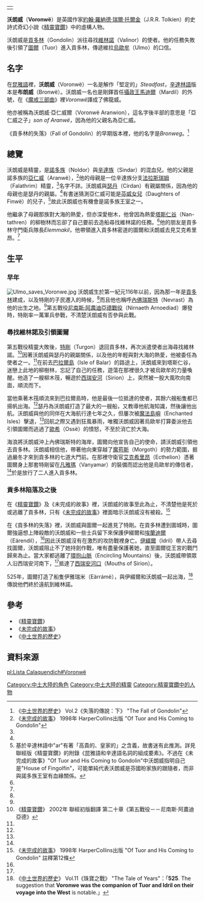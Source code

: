 {|align=right
|-
|{{Tolkienchar |
image_character = |
image_caption = |
Book(s) = 《[[精靈寶鑽|精靈寶鑽]]》<br/>《[[未完成的故事|未完成的故事]]》<br/>《[[中土世界的歷史|中土世界的歷史]]》 |
character_name = 沃朗威 |
character_alias = ''Bronweg''<br/>沃朗威·亞仁威爾<br/>布朗威 |
character_title = |
character_race = [[精靈|精靈]] |
character_culture = |
character_gender = 男性 |
character_realm = |
character_sub_realm = |
character_lifespan = [[太陽紀|太陽紀]]116年以前<ref name=autogenerated1>《[[中土世界的歷史|中土世界的歷史]]》 Vol.11《珠寶之戰》 "The Grey Annals"</ref> -  |
character_weapon = |
}}
|}
'''沃朗威'''（'''Voronwë'''）是英國作家[[約翰·羅納德·瑞爾·托爾金|約翰·羅納德·瑞爾·托爾金]]（J.R.R. Tolkien）的史詩式奇幻小說《[[精靈寶鑽|精靈寶鑽]]》中的虛構人物。

沃朗威是[[貢多林|貢多林]]（Gondolin）派往尋找[[維林諾|維林諾]]（Valinor）的使者。他的任務失敗後引領了[[圖爾|圖爾]]（Tuor）進入貢多林，傳遞維拉[[烏歐牟|烏歐牟]]（Ulmo）的口信。

==名字==
在[[昆雅語|昆雅語]]裡，'''沃朗威'''（Voronwë）一名是解作「堅定的」''Steadfast''，[[辛達林語|辛達林語]]版本是'''布朗威'''（Bronwë）。沃朗威一名也是剛鐸首任[[剛鐸攝政王|攝政王]][[馬迪爾·佛龍威|馬迪爾]]（Mardil）的外號，在《[[魔戒三部曲|魔戒三部曲]]》裡''Voronwë''譯成了佛龍威。

他亦被稱為沃朗威·亞仁威爾（Voronwë Aranwion），這名字後半部的意思是「亞仁威之子」''son of Aranwë''，因為他的父親名為亞仁威。

《貢多林的失落》（Fall of Gondolin）的早期版本裡，他的名字是''Bronweg''。<ref name=autogenerated2>《[[中土世界的歷史|中土世界的歷史]]》 Vol.2《失落的傳說：下》 "The Fall of Gondolin"</ref>

==總覽==
沃朗威是精靈，是[[諾多族|諾多族]]（Noldor）與[[辛達族|辛達族]]（Sindar）的混血兒。他的父親是諾多族的[[亞仁威|亞仁威]]（Aranwë），<ref name=autogenerated3>《[[未完成的故事|未完成的故事]]》 1998年 HarperCollins出版 "Of Tuor and His Coming to Gondolin"</ref>他的母親是一位辛達族分支[[法拉斯瑞姆|法拉斯瑞姆]]（Falathrim）精靈，<ref name=autogenerated3 />名字不詳。沃朗威與[[瑟丹|瑟丹]]（Círdan）有親屬關係，因為他的母親也是瑟丹的親屬。<ref name=autogenerated3 />有書迷猜測亞仁威可能是[[芬威的女兒們|芬威女兒]]（Daughters of Finwë）的兒子，<ref>基於辛達林語中"ar"有著「高貴的、皇家的」之含義，故書迷有此推測。詳見聯經版《精靈寶鑽》的附錄《昆雅語和辛達語名詞的組成要素》。不過在《未完成的故事》"Of Tuor and His Coming to Gondolin"中沃朗威指明自己是"House of Fingolfin"，可能單純代表沃朗威是芬國昐家族的跟隨者，而非與諾多族王室有血緣關係。</ref>故此沃朗威也有機會是諾多族王室之一。

他繼承了母親那族對大海的熱愛，但亦深愛樹木，他曾因為熱愛[[塔斯仁谷|塔斯仁谷]]（Nan-tathren）的柳樹林而忘卻了自己要前去造船尋找維林諾的任務。<ref name=autogenerated3 />他的朋友是貢多林守門衛兵隊長''Elemmakil''，他帶領進入貢多林密道的圖爾和沃朗威去見艾克希里昂。<ref name=autogenerated3 />

==生平==
===早年===
[[Image:Ulmo_saves_Voronwe.jpg|left]]
沃朗威生於第一紀元116年以前，因為那一年是[[貢多林|貢多林]]建成，以及特剛的子民遷入的時候，<ref name=autogenerated1 />而且他也稱呼[[內佛瑞斯特|內佛瑞斯特]]（Nevrast）為他的出生之地。<ref name=autogenerated3 />第五戰役[[尼南斯·阿農迪亞德戰役|尼南斯·阿農迪亞德戰役]]（Nirnaeth Arnoediad）爆發時，特剛率一萬軍兵參戰，不清楚沃朗威有否參與此戰。

===尋找維林諾及引領圖爾===
第五戰役精靈大敗後，[[特剛|特剛]]（Turgon）退回貢多林，再次派遣使者出海尋找維林諾。<ref>《[[精靈寶鑽|精靈寶鑽]]》 2002年 聯經初版翻譯 第二十章《第五戰役－－尼南斯·阿農迪亞德》</ref>因著沃朗威與瑟丹的親屬關係，以及他的年輕與對大海的熱愛，他被委任為使者之一。<ref name=autogenerated3 />在前去[[巴拉爾島|巴拉爾島]]（Isle of Balar）的路途上，沃朗威來到塔斯仁谷，迷戀上此地的柳樹林，忘記了自己的任務，遊蕩在那裡很久才被烏歐牟的力量喚醒。他造了一艘柳木筏，暢遊於[[西瑞安河|西瑞安河]]（Sirion）上，突然被一股大風吹向南面，順流而下。

當他乘著木筏順流來到巴拉爾島時，他是最後一位抵達的使者，其餘六艘船隻都已揚帆出海。<ref name=autogenerated3 />瑟丹為沃朗威打造了最大的一艘船，又教導他航海知識，然後讓他出航。沃朗威與他的同伴在大海航行達七年之久，但屢次被[[魔法島嶼|魔法島嶼]]（Enchanted Isles）擊退，<ref name=autogenerated3 />回航之際又遇到狂風暴雨，唯獨沃朗威因著烏歐牟打算委派他去引領圖爾而逃過了[[歐希|歐希]]（Ossë）的憤怒，不至於消亡於大海。

海浪將沃朗威沖上內佛瑞斯特的海岸，圖爾向他宣告自己的使命，請沃朗威引領他去貢多林。沃朗威相信他，帶著他向東穿越了[[魔苟斯|魔苟斯]]（Morgoth）的勢力範圍，捱過嚴冬才來到貢多林的七道大門前。在那裡守衛官[[艾克希里昂|艾克希里昂]]（Ecthelion）憑著圖爾身上那套特剛留在[[凡雅瑪|凡雅瑪]]（Vanyamar）的裝備而認出他是烏歐牟的傳信者，<ref name=autogenerated3 />於是放行了二人進入貢多林。

===貢多林陷落及之後===
在《[[精靈寶鑽|精靈寶鑽]]》及《未完成的故事》裡，沃朗威的故事至此為止，不清楚他是死於或逃離了貢多林，只有《[[未完成的故事|未完成的故事]]》裡面暗示沃朗威沒有被殺。<ref>《[[未完成的故事|未完成的故事]]》 1998年 HarperCollins出版 "Of Tuor and His Coming to Gondolin" 註釋第12條</ref>

在《貢多林的失落》裡，沃朗威與圖爾一起進見了特剛。在貢多林遭到圍城時，圖爾強逼想上陣殺敵的沃朗威和一些士兵留下來保護伊綴爾和[[埃蘭迪爾|埃蘭迪爾]]（Eärendil），<ref name=autogenerated2 />因此沃朗威沒有在激烈的攻防戰裡身亡。[[伊綴爾|伊綴爾]]（Idril）帶人去尋找圖爾，沃朗威阻止不了她持劍作戰，唯有盡量保護著她，直至圖爾從王宮的戰鬥歸來為止。當大家都逃離了[[環抱山脈|環抱山脈]]（Encircling Mountains）後，沃朗威帶領眾人沿西瑞安河南下，<ref name=autogenerated2 />抵達了[[西瑞安河口|西瑞安河口]]（Mouths of Sirion）。

525年，圖爾打造了船隻伊雅瑞米（Eärrámë），與伊綴爾和沃朗威一起出海，<ref>《[[中土世界的歷史|中土世界的歷史]]》 Vol.11《珠寶之戰》 "The Tale of Years"：「'''525'''. The suggestion that '''Voronwe was the companion  of Tuor and Idril on their voyage into the West''' is notable.」</ref>傳說他們終於遠航到維林諾。

==參考==
*《[[精靈寶鑽|精靈寶鑽]]》
*《[[未完成的故事|未完成的故事]]》
*《[[中土世界的歷史|中土世界的歷史]]》

==資料來源==
{{reflist}}

[[Category:中土大陸的角色|Category:中土大陸的角色]]
[[Category:中土大陸的精靈|Category:中土大陸的精靈]]
[[Category:精靈寶鑽中的人物|Category:精靈寶鑽中的人物]]

[[pl:Lista_Calaquendich#Voronwë|pl:Lista Calaquendich#Voronwë]]